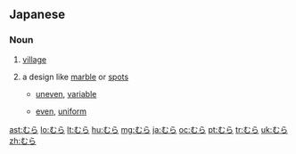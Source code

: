 ==Japanese==
===Noun===
{{ja-noun|h|rom=mura}}

# {{ja-def|村}} [[village]]
# {{ja-def|斑}} a design like [[marble]] or [[spot]]s 
#*{{ja-def|むらのある}} [[uneven]], [[variable]]
#*{{ja-def|むらのない}} [[even]], [[uniform]]

[[ast:むら]]
[[lo:むら]]
[[lt:むら]]
[[hu:むら]]
[[mg:むら]]
[[ja:むら]]
[[oc:むら]]
[[pt:むら]]
[[tr:むら]]
[[uk:むら]]
[[zh:むら]]